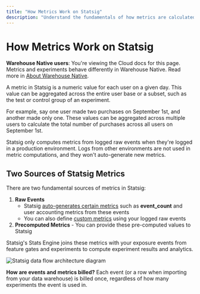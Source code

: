 ```yaml
---
title: "How Metrics Work on Statsig"
description: "Understand the fundamentals of how metrics are calculated and used in Statsig experiments and feature gates."
---
```


# How Metrics Work on Statsig

<Info>**Warehouse Native users**: You're viewing the Cloud docs for this page. Metrics and experiments behave differently in Warehouse Native. Read more in [About Warehouse Native](/statsig-warehouse-native/introduction#how-warehouse-native-works).</Info>

A metric in Statsig is a numeric value for each user on a given day. This value can be aggregated across the entire user base or a subset, such as the test or control group of an experiment.

For example, say one user made two purchases on September 1st, and another made only one. These values can be aggregated across multiple users to calculate the total number of purchases across all users on September 1st.

Statsig only computes metrics from logged raw events when they're logged in a production environment. Logs from other environments are not used in metric computations, and they won't auto-generate new metrics.

## Two Sources of Statsig Metrics

There are two fundamental sources of metrics in Statsig:

1. **Raw Events**
   - Statsig [auto-generates certain metrics](/metrics/metrics-from-events) such as **event_count** and user accounting metrics from these events
   - You can also define [custom metrics](/metrics/custom-dau) using your logged raw events
2. **Precomputed Metrics** - You can provide these pre-computed values to Statsig

Statsig's Stats Engine joins these metrics with your exposure events from feature gates and experiments to compute experiment results and analytics.

<Frame>
  <img src="/images/data_flow_cloud.png" alt="Statsig data flow architecture diagram" />
</Frame>

<Info>**How are events and metrics billed?** Each event (or a row when importing from your data warehouse) is billed once, regardless of how many experiments the event is used in.</Info>
